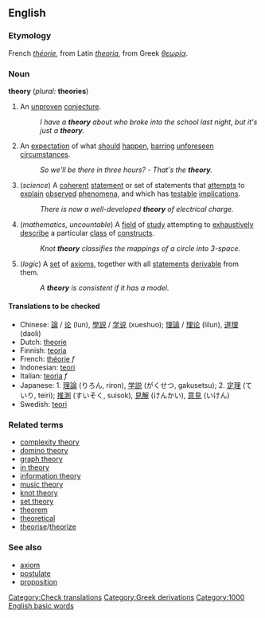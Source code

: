 ==English==

===Etymology===
French ''[[théorie]]'', from Latin ''[[theoria]]'', from Greek ''[[θεωρία]]''.

===Noun===
'''theory''' (''plural:'' '''theories''')

# An [[unproven]] [[conjecture]].
#: ''I have a '''theory''' about who broke into the school last night, but it's just a '''theory'''.''
# An [[expectation]] of what [[should]] [[happen]], [[barring]] [[unforeseen]] [[circumstances]].
#: ''So we'll be there in three hours?'' - ''That's the '''theory'''.''
# (''science'')  A [[coherent]] [[statement]] or set of statements that [[attempt]]s to [[explain]] [[observe]]d [[phenomenon|phenomena]], and which has [[testable]] [[implication]]s.
#: ''There is now a well-developed '''theory''' of electrical charge.''
# (''mathematics, uncountable'') A [[field]] of [[study]] attempting to [[exhaustive]]ly [[describe]] a particular [[class]] of [[construct]]s. <!-- Not quite broad enough to include "music theory".  Where do we put that? -->
#: ''Knot '''theory''' classifies the mappings of a circle into 3-space.''
# (''logic'') A [[set]] of [[axiom]]s, together with all [[statement]]s [[derivable]] from them.
#: ''A '''theory''' is consistent if it has a model.''

==== Translations to be checked====
*Chinese: [[論]] / [[论]] (lun), [[學説]] / [[学说]] (xueshuo); [[理論]] / [[理论]] (lilun), [[道理]] (daoli)
*Dutch: [[theorie]]
*Finnish: [[teoria]]
*French: [[théorie]] ''f''
*Indonesian: [[teori]]
*Italian: [[teoria]] ''f''
*Japanese: 1. [[理論]] (りろん, riron), [[学説]] (がくせつ, gakusetsu); 2. [[定理]] (ていり, teiri); [[推測]] (すいそく, suisok), [[見解]] (けんかい), [[意見]] (いけん)
*Swedish: [[teori]]

===Related terms===
*[[complexity theory]]
*[[domino theory]]
*[[graph theory]]
*[[in theory]]
*[[information theory]]
*[[music theory]]
*[[knot theory]]
*[[set theory]]
*[[theorem]]
*[[theoretical]]
*[[theorise]]/[[theorize]]

===See also===
*[[axiom]]
*[[postulate]]
*[[proposition]]

[[Category:Check translations]]
[[Category:Greek derivations]]
[[Category:1000 English basic words]]